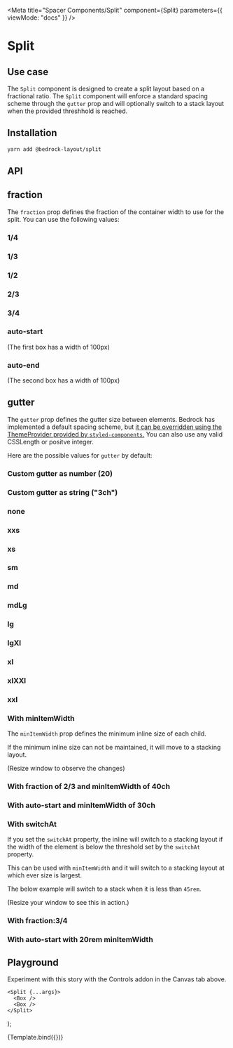 

<Meta
  title="Spacer Components/Split"
  component={Split}
  parameters={{ viewMode: "docs" }}
/>

# Split

## Use case

The `Split` component is designed to create a split layout based on a fractional ratio. The `Split` component will enforce a standard spacing scheme through the `gutter` prop and will optionally switch to a stack layout when the provided threshhold is reached.

## Installation

```bash
yarn add @bedrock-layout/split
```

## API

<Story name="API" argTypes={argTypes} />

<ArgsTable story="API" />

## fraction

The `fraction` prop defines the fraction of the container width to use for the split. You can use the following values:

<Canvas withSource="open">
  <Story name="fraction">
    <h3>1/4</h3>
    <Split gutter="lg" fraction="1/4">
      <Box />
      <Box />
    </Split>
    <h3>1/3</h3>
    <Split gutter="lg" fraction="1/3">
      <Box />
      <Box />
    </Split>
    <h3>1/2</h3>
    <Split gutter="lg" fraction="1/2">
      <Box />
      <Box />
    </Split>
    <h3>2/3</h3>
    <Split gutter="lg" fraction="2/3">
      <Box />
      <Box />
    </Split>
    <h3>3/4</h3>
    <Split gutter="lg" fraction="3/4">
      <Box />
      <Box />
    </Split>
    <h3>auto-start</h3>
    <p>(The first box has a width of 100px)</p>
    <Split gutter="lg" fraction="auto-start">
      <Box />
      <Box />
    </Split>
    <h3>auto-end</h3>
    <p>(The second box has a width of 100px)</p>
    <Split gutter="lg" fraction="auto-end">
      <Box />
      <Box />
    </Split>
  </Story>
</Canvas>

## gutter

The `gutter` prop defines the gutter size between elements. Bedrock has implemented a default spacing scheme, but [it can be overridden using the ThemeProvider provided by `styled-components`.](/docs/spacing--page#integrating-with-your-design-system)
You can also use any valid CSSLength or positve integer.

Here are the possible values for `gutter` by default:

<Canvas withSource="open">
  <Story name="gutter">
    <h3>Custom gutter as number (20)</h3>
    <Split gutter={20} fraction="1/2">
      <Box />
      <Box />
    </Split>
    <h3>Custom gutter as string ("3ch")</h3>
    <Split gutter="3ch" fraction="1/2">
      <Box />
      <Box />
    </Split>
    <h3>none</h3>
    <Split gutter="none" fraction="1/2">
      <Box />
      <Box />
    </Split>
    <h3>xxs</h3>
    <Split gutter="xxs" fraction="1/2">
      <Box />
      <Box />
    </Split>
    <h3>xs</h3>
    <Split gutter="xs" fraction="1/2">
      <Box />
      <Box />
    </Split>
    <h3>sm</h3>
    <Split gutter="sm" fraction="1/2">
      <Box />
      <Box />
    </Split>
    <h3>md</h3>
    <Split gutter="md" fraction="1/2">
      <Box />
      <Box />
    </Split>
    <h3>mdLg</h3>
    <Split gutter="mdLg" fraction="1/2">
      <Box />
      <Box />
    </Split>
    <h3>lg</h3>
    <Split gutter="lg" fraction="1/2">
      <Box />
      <Box />
    </Split>
    <h3>lgXl</h3>
    <Split gutter="lgXl" fraction="1/2">
      <Box />
      <Box />
    </Split>
    <h3>xl</h3>
    <Split gutter="xl" fraction="1/2">
      <Box />
      <Box />
    </Split>
    <h3>xlXXl</h3>
    <Split gutter="xlXXl" fraction="1/2">
      <Box />
      <Box />
    </Split>
    <h3>xxl</h3>
    <Split gutter="xxl" fraction="1/2">
      <Box />
      <Box />
    </Split>
  </Story>
</Canvas>

### With minItemWidth

The `minItemWidth` prop defines the minimum inline size of each child.

If the minimum inline size can not be maintained, it will move to a stacking layout.

(Resize window to observe the changes)

<Canvas withSource="open">
  <Story name="With minItemWidth">
    <h3>With fraction of 2/3 and minItemWidth of 40ch</h3>
    <Split gutter="lg" fraction="2/3" minItemWidth="40ch">
      <Box />
      <Box />
    </Split>
    <h3>With auto-start and minItemWidth of 30ch</h3>
    <Split gutter="lg" fraction="auto-start" minItemWidth="30ch">
      <Box />
      <Box />
    </Split>
  </Story>
</Canvas>

### With switchAt

If you set the `switchAt` property, the inline will switch to a stacking layout if the width of the element is below the threshold set by the `switchAt` property.

This can be used with `minItemWidth` and it will switch to a stacking layout at which ever size is largest.

The below example will switch to a stack when it is less than `45rem`.

(Resize your window to see this in action.)

<Canvas withSource="open">
  <Story name="With switchAt">
    <h3>With fraction:3/4</h3>
    <Split fraction="2/3" gutter="md" switchAt="45rem">
      <Box />
      <Box />
    </Split>
    <h3>With auto-start with 20rem minItemWidth</h3>
    <Split
      fraction="auto-start"
      gutter="md"
      switchAt="45rem"
      minItemWidth="20rem"
    >
      <Box />
      <Box />
    </Split>
  </Story>
</Canvas>

## Playground

Experiment with this story with the Controls addon in the Canvas tab above.

    <Split {...args}>
      <Box />
      <Box />
    </Split>
);

<Canvas>
  <Story
    name="Playground"
    argTypes={argTypes}
    args={{
      fraction: "1/2",
      gutter: "lg",
      switchAt: "30rem",
      minItemWidth: "30ch",
    }}
  >
    {Template.bind({})}
  </Story>
</Canvas>

<ArgsTable story="Playground" />
